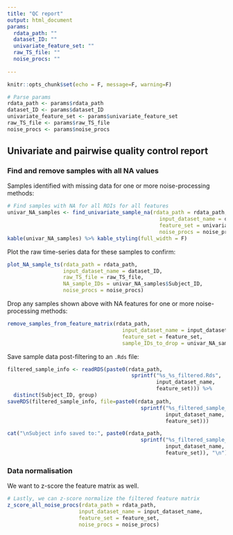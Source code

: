 ```yaml
---
title: "QC report"
output: html_document
params:
  rdata_path: ""
  dataset_ID: ""
  univariate_feature_set: ""
  raw_TS_file: ""
  noise_procs: ""
  
---
```


```r
knitr::opts_chunk$set(echo = F, message=F, warning=F)

# Parse params
rdata_path <- params$rdata_path
dataset_ID <- params$dataset_ID
univariate_feature_set <- params$univariate_feature_set
raw_TS_file <- params$raw_TS_file
noise_procs <- params$noise_procs
```

## Univariate and pairwise quality control report

### Find and remove samples with all NA values

Samples identified with missing data for one or more noise-processing methods:
```r
# Find samples with NA for all ROIs for all features
univar_NA_samples <- find_univariate_sample_na(rdata_path = rdata_path,
                                                 input_dataset_name = dataset_ID,
                                                 feature_set = univariate_feature_set,
                                                 noise_procs = noise_procs)
kable(univar_NA_samples) %>% kable_styling(full_width = F)
```

Plot the raw time-series data for these samples to confirm:
```r
plot_NA_sample_ts(rdata_path = rdata_path, 
                  input_dataset_name = dataset_ID,
                  raw_TS_file = raw_TS_file,
                  NA_sample_IDs = univar_NA_samples$Subject_ID,
                  noise_procs = noise_procs)
```


Drop any samples shown above with NA features for one or more noise-processing methods:
```r
remove_samples_from_feature_matrix(rdata_path, 
                                     input_dataset_name = input_dataset_name,
                                     feature_set = feature_set,
                                     sample_IDs_to_drop = univar_NA_samples$Subject_ID)
```

Save sample data post-filtering to an `.Rds` file:
```r
filtered_sample_info <- readRDS(paste0(rdata_path, 
                                        sprintf("%s_%s_filtered.Rds",
                                                input_dataset_name,
                                                feature_set))) %>%
  distinct(Subject_ID, group)
saveRDS(filtered_sample_info, file=paste0(rdata_path, 
                                           sprintf("%s_filtered_sample_info_%s.Rds",
                                                   input_dataset_name,
                                                   feature_set)))

cat("\nSubject info saved to:", paste0(rdata_path, 
                                           sprintf("%s_filtered_sample_info_%s.Rds",
                                                   input_dataset_name,
                                                   feature_set)), "\n")
```

### Data normalisation

We want to z-score the feature matrix as well. 
```r
# Lastly, we can z-score normalize the filtered feature matrix
z_score_all_noise_procs(rdata_path = rdata_path,
                       input_dataset_name = input_dataset_name,
                       feature_set = feature_set,
                       noise_procs = noise_procs)
```

